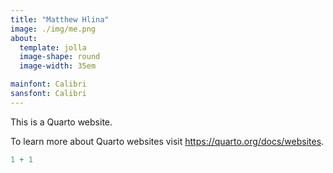 ```yaml
---
title: "Matthew Hlina"
image: ./img/me.png
about:
  template: jolla
  image-shape: round
  image-width: 35em

mainfont: Calibri
sansfont: Calibri
---
```




This is a Quarto website.

To learn more about Quarto websites visit <https://quarto.org/docs/websites>.

```r
1 + 1
```
